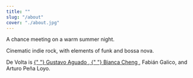 ```yaml
---
title: ""
slug: "/about"
cover: "./about.jpg"
---
```


A chance meeting on a warm summer night.

<p>Cinematic indie rock, with elements of funk and bossa nova.</p>
<p>
  De Volta is
  <a href="https://soundcloud.com/watered" target="_blank">
    {" "}
    Gustavo Aguado
  </a>,<a href="https://www.biancachengcostanzo.com" target="_blank">
    {" "}
    Bianca Cheng
  </a>, Fabián Galico, and Arturo Peña Loyo.
</p>
